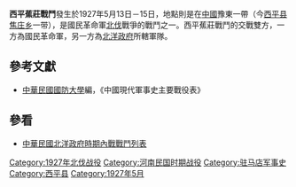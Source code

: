 {{Infobox Military Conflict|
campaign=|
image=|
caption=|
conflict=西平蕉莊戰鬥|
date=1927年5月13日－15日|
place=[[中國|中國]]豫東|
result=國民革命軍攻擊該地時，受北洋政府所轄部隊鐵甲車轟擊，傷亡頗重，之後集結第二師、三師才攻下戰區|
combatant1=[[國民革命軍|國民革命軍]]卅六軍、暫三師|
combatant2=奉軍| 
commander1=[[劉興|劉興]]、[[王永唐|王永唐]]|
commander2=[[張學良|張學良]]|
strength1=|
strength2=|
casualties1=|
casualties2=|
}}
'''西平蕉莊戰鬥'''發生於1927年5月13日－15日，地點則是在[[中國|中國]]豫東一帶（今[[西平县|西平县]][[焦庄乡_(西平县)|焦庄乡]]一带），是國民革命軍[[北伐|北伐]]戰爭的戰鬥之一。西平蕉莊戰鬥的交戰雙方，一方為國民革命軍，另一方為[[北洋政府|北洋政府]]所轄軍隊。
==參考文獻==
*[[中華民國|中華民國]][[國防大學_(臺灣)|國防大學]]編，《中國現代軍事史主要戰役表》
==參看==
*[[中華民國北洋政府時期內戰戰鬥列表|中華民國北洋政府時期內戰戰鬥列表]]

[[Category:1927年北伐战役|Category:1927年北伐战役]]
[[Category:河南民国时期战役|Category:河南民国时期战役]]
[[Category:驻马店军事史|Category:驻马店军事史]]
[[Category:西平县|Category:西平县]]
[[Category:1927年5月|Category:1927年5月]]